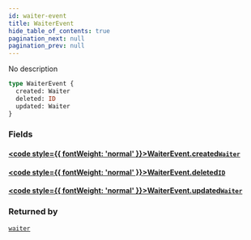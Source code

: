 ```yaml
---
id: waiter-event
title: WaiterEvent
hide_table_of_contents: true
pagination_next: null
pagination_prev: null
---
```








No description

```graphql
type WaiterEvent {
  created: Waiter
  deleted: ID
  updated: Waiter
}
```


### Fields

#### [<code style={{ fontWeight: 'normal' }}>WaiterEvent.<b>created</b></code>](#)<Bullet />[`Waiter`](/docs/schemas/arkitekt/objects/waiter) <Badge class="secondary" text="object"/>
> 
> 

#### [<code style={{ fontWeight: 'normal' }}>WaiterEvent.<b>deleted</b></code>](#)<Bullet />[`ID`](/docs/schemas/arkitekt/scalars/id) <Badge class="secondary" text="scalar"/>
> 
> 

#### [<code style={{ fontWeight: 'normal' }}>WaiterEvent.<b>updated</b></code>](#)<Bullet />[`Waiter`](/docs/schemas/arkitekt/objects/waiter) <Badge class="secondary" text="object"/>
> 
> 



### Returned by

[`waiter`](/docs/schemas/arkitekt/subscriptions/waiter)  <Badge class="secondary" text="subscription"/>



